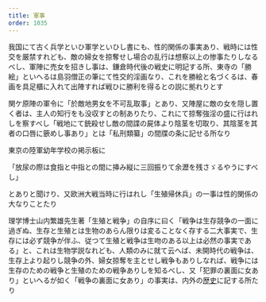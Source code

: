 ```yaml
---
title: 軍事
order: 1035
---
```



我国にて古く兵学といひ軍学といひし書にも、性的関係の事実あり、戦時には性交を厳禁すれども、敵の婦女を掠奪せし場合の乱行は想察以上の惨事たりしなるべし、軍陣に売女を招きし事は、鎌倉時代後の戦史に明記する所、東寺の「勝絵」といへるは島羽僧正の筆にて性交的淫画なり、これを勝絵と名づくるは、春画を具足櫃に入れて出陣すれば戦ひに勝利を得るとの説に拠れりとす


関ケ原陣の軍令に「於敵地男女を不可乱取事」とあり、又陣屋に敵の女を隠し置く者は、主人の知行をも没収すとの制ありたり、これにて掠奪強淫の盛に行はれしを察すべし「戦地にて銃殺せし敵の間諜の屍体より陰茎を切取り、其陰茎を其者の口唇に篏めし事あり」とは「私刑類纂」の間牒の条に記せる所なり


東京の陸軍幼年学校の掲示板に

「放尿の際は食指と中指との間に挿み縦に三回振りて余瀝を残さゞるやうにすべし」

とありと聞けり、又欧洲大戦当時に行はれし「生殖帰休兵」の一事は性的関係の大なりことたり


理学博士山内繁雄先生著「生殖と戦争」の自序に曰く「戦争は生存競争の一面に過ぎぬ、生存と生殖とは生物のあらん限りは変ることなく存する二大事実で、生存には必ず競争が伴ふ、従つて生殖と戦争は生吻のある以上は必然の事実である」と、これは生物学説なれども、人類のみに就て云へば、未開時代の戦争は、生存上より起りし競争の外、婦女掠奪を主とせし戦争もありしなれば、戦争には生存のための戦争と生殖のための戦争ありしを知るべし、又「犯罪の裏面に女あり」といへるが如く「戦争の裏面に女あり」の事実は、内外の[歴史](/main/06-history/)に記する所たり
